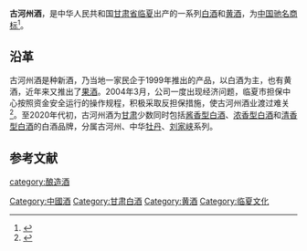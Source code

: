 '''古河州酒'''，是中华人民共和国[[甘肃省|甘肃省]][[临夏回族自治州|临夏]]出产的一系列[[中国烧酒|白酒]]和[[黄酒|黄酒]]，为[[中国驰名商标|中国驰名商标]]<ref>{{Cite book|title=我看年份酒的未来|last=尹满华|publisher=北京：[[华夏出版社|华夏出版社]]|year=2018.10|isbn=978-7-5080-9574-5|pages=20}}</ref>。

== 沿革 ==
古河州酒是种新酒，乃当地一家民企于1999年推出的产品，以白酒为主，也有黄酒，近年来又推出了[[果酒|果酒]]。2004年3月，公司一度出现经济问题，临夏市担保中心按照资金安全运行的操作规程，积极采取反担保措施，使古河州酒业渡过难关<ref>{{Cite book|title=甘肃信用担保实践与发展|last=金福存，郝永瑮编著|publisher=兰州：[[甘肃人民出版社|甘肃人民出版社]]|year=2012.08|isbn=978-7-226-04360-8|pages=105}}</ref>。至2020年代初，古河州酒为[[甘肃|甘肃]]少数同时包括[[酱香型白酒|酱香型白酒]]、[[浓香型白酒|浓香型白酒]]和[[清香型白酒|清香型白酒]]的白酒品牌，分属古河州、中华[[牡丹|牡丹]]、[[刘家峡|刘家峡]]系列。

==参考文献==
{{reflist}}
{{饮料小作品}}
{{中華酒文化}}

[[category:酿造酒|category:酿造酒]]
[[Category:中國酒|Category:中國酒]]
[[Category:甘肃白酒|Category:甘肃白酒]]
[[Category:黄酒|Category:黄酒]]
[[Category:临夏文化|Category:临夏文化]]